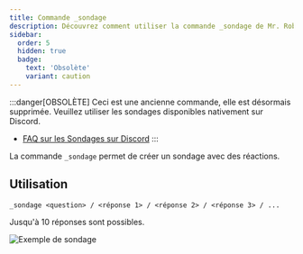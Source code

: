 ```yaml
---
title: Commande _sondage
description: Découvrez comment utiliser la commande _sondage de Mr. Robøt.
sidebar:
  order: 5
  hidden: true
  badge:
    text: 'Obsolète'
    variant: caution
---
```


:::danger[OBSOLÈTE]
Ceci est une ancienne commande, elle est désormais supprimée.
Veuillez utiliser les sondages disponibles nativement sur Discord.

- [FAQ sur les Sondages sur Discord](https://support.discord.com/hc/fr/articles/22163184112407-FAQ-sur-les-Sondages)
:::

La commande `_sondage` permet de créer un sondage avec des réactions.

## Utilisation

```
_sondage <question> / <réponse 1> / <réponse 2> / <réponse 3> / ...
```

Jusqu'à 10 réponses sont possibles.

![Exemple de sondage](/img/survey.png)

